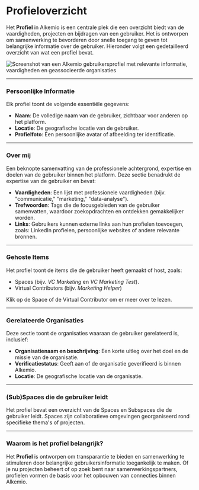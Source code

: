 # Profieloverzicht

Het **Profiel** in Alkemio is een centrale plek die een overzicht biedt van de vaardigheden, projecten en bijdragen van een gebruiker. Het is ontworpen om samenwerking te bevorderen door snelle toegang te geven tot belangrijke informatie over de gebruiker. Hieronder volgt een gedetailleerd overzicht van wat een profiel bevat.

![Screenshot van een Alkemio gebruikersprofiel met relevante informatie, vaardigheden en geassocieerde organisaties](/profile.png)

---

### Persoonlijke Informatie

Elk profiel toont de volgende essentiële gegevens:

- **Naam**: De volledige naam van de gebruiker, zichtbaar voor anderen op het platform.
- **Locatie**: De geografische locatie van de gebruiker.
- **Profielfoto**: Een persoonlijke avatar of afbeelding ter identificatie.

---

### Over mij

Een beknopte samenvatting van de professionele achtergrond, expertise en doelen van de gebruiker binnen het platform.
Deze sectie benadrukt de expertise van de gebruiker en bevat:

- **Vaardigheden**: Een lijst met professionele vaardigheden (bijv. "communicatie," "marketing," "data-analyse").
- **Trefwoorden**: Tags die de focusgebieden van de gebruiker samenvatten, waardoor zoekopdrachten en ontdekken gemakkelijker worden.
- **Links**: Gebruikers kunnen externe links aan hun profielen toevoegen, zoals: LinkedIn profielen, persoonlijke websites of andere relevante bronnen.

---

### Gehoste Items

Het profiel toont de items die de gebruiker heeft gemaakt of host, zoals:

- Spaces (bijv. _VC Marketing_ en _VC Marketing Test_).
- Virtual Contributors (bijv. _Marketing Helper_)

Klik op de Space of de Virtual Contributor om er meer over te lezen.

---

### Gerelateerde Organisaties

Deze sectie toont de organisaties waaraan de gebruiker gerelateerd is, inclusief:

- **Organisatienaam en beschrijving**: Een korte uitleg over het doel en de missie van de organisatie.
- **Verificatiestatus**: Geeft aan of de organisatie geverifieerd is binnen Alkemio.
- **Locatie**: De geografische locatie van de organisatie.

---

### (Sub)Spaces die de gebruiker leidt

Het profiel bevat een overzicht van de Spaces en Subspaces die de gebruiker leidt. Spaces zijn collaboratieve omgevingen georganiseerd rond specifieke thema's of projecten.

---

### Waarom is het profiel belangrijk?

Het **Profiel** is ontworpen om transparantie te bieden en samenwerking te stimuleren door belangrijke gebruikersinformatie toegankelijk te maken. Of je nu projecten beheert of op zoek bent naar samenwerkingspartners, profielen vormen de basis voor het opbouwen van connecties binnen Alkemio.
